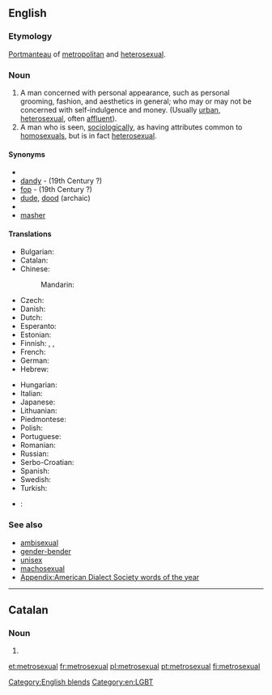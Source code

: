 ==English==

===Etymology===
[[portmanteau word|Portmanteau]] of [[metropolitan]] and [[heterosexual]].

===Noun===
{{en-noun|sg=[[metro-|metro]][[sexual]]}}

# A man concerned with personal appearance, such as personal grooming, fashion, and aesthetics in general; who may or may not be concerned with self-indulgence and money. (Usually [[urban]], [[heterosexual]], often [[affluent]]). <!-- A concern for personal image is interpreted socially as being "homosexual" in some social circles, leaving "Gay Straight Male" as the logical terminology in that social context to describe a straight male concerned with fashion and personal appearance.-->
# A man who is seen, [[sociologically]], as having attributes common to [[homosexuals]], but is in fact [[heterosexual]].

====Synonyms====
* {{l|en|boulevardier}}
* [[dandy]] - (19th Century ?)
* [[fop]] - (19th Century ?)
* [[dude]], [[dood]] (archaic)
* {{l|en|man about town}}
* [[masher]] {{qualifier|archaic}}

====Translations====
{{trans-top|A man concerned with personal appearance}}
* Bulgarian: {{t-|bg|метросексуален|tr=metroseksualen}}
* Catalan: {{t-|ca|metrosexual}}
* Chinese:
*: Mandarin: {{t|cmn|都市美男|tr=dūshì měinán|sc=Hani}}
* Czech: {{t-|cs|metrosexuál}}
* Danish: {{t-|da|metrosexuel}}
* Dutch: {{t+|nl|metroseksueel}}
* Esperanto: {{t|eo|metroseksulo}}
* Estonian: {{t|et|metroseksuaal}}
* Finnish: {{t-|fi|metroseksuaali}}, {{t-|fi|hienostelija}}, {{t+|fi|keikari}}
* French: {{t+|fr|métrosexuel|m}}
* German: {{t|de|Metrosexueller|m}}
* Hebrew: {{t-|he|מטרוסקסואל|tr=metroseksual}}
{{trans-mid}}
* Hungarian: {{t|hu|metroszexuális}}
* Italian: {{t|it|metrosessuale}}
* Japanese: {{t|ja|メトロセクシャル|tr=metorosekusharu|sc=Jpan}}
* Lithuanian: {{t|lt|metroseksualas}}
* Piedmontese: {{t|pms|gadan}}
* Polish: {{t|pl|metroseksualny}}
* Portuguese: {{t+|pt|metrosexual}}
* Romanian: {{t-|ro|metrosexual}}
* Russian: {{t|ru|метросексуал|m|tr=metrosɛksuál|sc=Cyrl}}
* Serbo-Croatian: {{t|sh|метросексуалан|sc=Cyrl}}
* Spanish: {{t-|es|metrosexual}}
* Swedish: {{t+|sv|metrosexuell}}
* Turkish: {{t+|tr|metroseksüel}}
{{trans-bottom}}

{{checktrans-top}}
* {{ttbc|it}}: {{t|it|vitellone|m}} <!--This doesn't seem to be correct: see my comment on the discussion page - Paul G-->
{{trans-mid}}
{{trans-bottom}}

===See also===
* [[ambisexual]]
* [[gender-bender]]
* [[unisex]]
* [[machosexual]]
* [[Appendix:American Dialect Society words of the year]]

[[Category:English blends]]
[[Category:en:LGBT]]

----

==Catalan==

===Noun===
{{ca-noun|m}}

# {{l|en|metrosexual}}

[[et:metrosexual]]
[[fr:metrosexual]]
[[pl:metrosexual]]
[[pt:metrosexual]]
[[fi:metrosexual]]